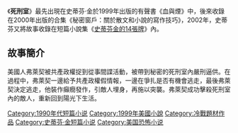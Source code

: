 {{unreferenced|time=2015-07-11T04:06:17+00:00}}
{{Infobox Book 
|書名      =
死刑室|圖像      =
|圖像說明  =
|作者      = [[史蒂芬·金|史蒂芬·金]]
|原名      = In the Deathroom
|中文書名  = 
死刑室|出版地    = {{USA}}
|語言      = [[英語|英語]]
|題材      = [[短篇小說|短篇小說]]<br>[[恐怖小說|恐怖小說]]
|類型      =
|出版者    = 
|出版日期  = 1999年
}}

《'''死刑室'''》最先出現在史蒂芬·金於1999年出版的有聲書《血與煙》中，後來收錄在2000年出版的合集《秘密窗戶：關於散文和小說的寫作技巧》，2002年，史蒂芬又將故事收錄在短篇小說集《[[史蒂芬金的14張牌|史蒂芬金的14張牌]]》內。

==故事簡介==
美國人弗萊契被共產政權捉到從事間諜活動，被帶到秘密的死刑室內嚴刑逼供。在過程中，弗萊契一邊給予共產政權假情報，一邊在爭扎是否有機會逃走，最後弗萊契決定逃走，他裝作癲癇發作，引敵人埋身，再施以突襲。弗萊契成功擊殺死刑室內的敵人，重新回到陽光下生活。
{{史蒂芬金的14張牌}}

{{史蒂芬·金}}
[[Category:1990年代短篇小说|Category:1990年代短篇小说]]
[[Category:1999年美國小說|Category:1999年美國小說]]
[[Category:冷戰題材作品|Category:冷戰題材作品]]
[[Category:史蒂芬·金短篇小说|Category:史蒂芬·金短篇小说]]
[[Category:美国恐怖小说|Category:美国恐怖小说]]